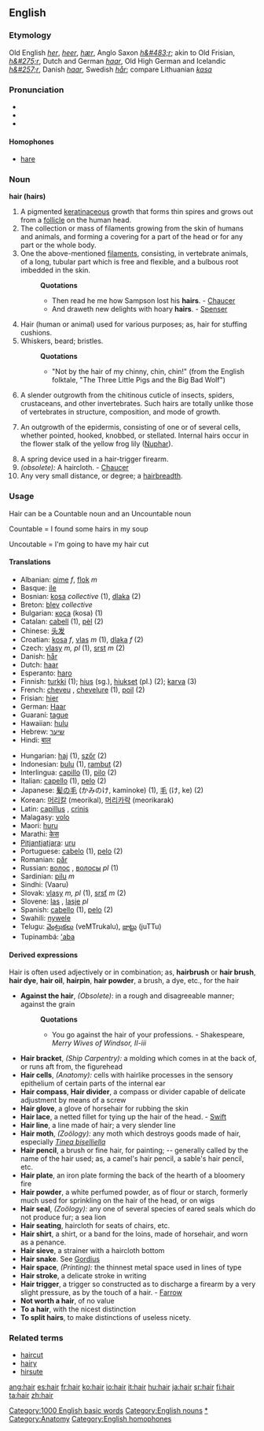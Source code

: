 {{see|haïr}}
{{wikipedia}}
==English==
{{rank|send|peace|glad|570|hair|ran|important|mine}}

===Etymology===
Old English ''[[her]]'', ''[[heer]]'', ''[[hær]]'', Anglo Saxon ''[[h&#483;r]]''; akin to Old Frisian, ''[[h&#275;r]]'', Dutch and German ''[[haar]]'', Old High German and Icelandic ''[[h&#257;r]]'', Danish ''[[haar]]'', Swedish ''[[hår]]''; compare Lithuanian ''[[kasa]]''

===Pronunciation===
*{{IPA|/heə/, /heɹ/}}
*{{SAMPA|/he@/}}
*{{AHD|/hâr/}}

====Homophones====
*[[hare]]

===Noun===
'''hair (hairs)'''

#A pigmented [[keratin]]aceous growth that forms thin spires and grows out from a [[follicle]] on the human head.
#The collection or mass of filaments growing from the skin of humans and animals, and forming a covering for a part of the head or for any part or the whole body.
#One the above-mentioned [[filaments]], consisting, in vertebrate animals, of a long, tubular part which is free and flexible, and a bulbous root imbedded in the skin.
#:'''Quotations'''
#:*Then read he me how Sampson lost his '''hairs'''. - [[Chaucer]]
#:*And draweth new delights with hoary '''hairs'''. - [[Spenser]]
#Hair (human or animal) used for various purposes; as, hair for stuffing cushions.
#Whiskers, beard; bristles.
#:'''Quotations'''
#:*"Not by the hair of my chinny, chin, chin!" (from the English folktale, "The Three Little Pigs and the Big Bad Wolf")
# {{zoology}} A slender outgrowth from the chitinous cuticle of insects, spiders, crustaceans, and other invertebrates. Such hairs are totally unlike those of vertebrates in structure, composition, and mode of growth.
# {{botany}} An outgrowth of the epidermis, consisting of one or of several cells, whether pointed, hooked, knobbed, or stellated. Internal hairs occur in the flower stalk of the yellow frog lily ([[Nuphar]]).
#A spring device used in a hair-trigger firearm.
# ''(obsolete):'' A haircloth. - [[Chaucer]]
#Any very small distance, or degree; a [[hairbreadth]].

===Usage===
Hair can be a Countable noun and an Uncountable noun

Countable = I found some hairs in my soup

Uncoutable = I'm going to have my hair cut


==== Translations ====
{{top}}
*Albanian: [[qime]] ''f'', [[flok]] ''m''
*Basque: [[ile]]
*Bosnian: [[kosa#Bosnian|kosa]] {{f}} ''collective'' (1),  [[dlaka#Bosnian|dlaka]] {{f}} {{s}} (2)
*Breton: [[blev]] ''collective''
*Bulgarian: [[коса]] (kosa) {{f}} (1)
*Catalan: [[cabell]] {{m}} (1), [[pèl]] {{m}} (2)
*Chinese: [[头发]]
*Croatian: [[kosa]] ''f'', [[vlas]] ''m'' (1), [[dlaka]] ''f'' (2)
*Czech: [[vlasy]] ''m, pl'' (1), [[srst]] ''m'' (2)
*Danish: [[hår]] {{n}}
*Dutch: [[haar]] {{n}}
*Esperanto: [[haro]]
*Finnish: [[turkki]] (1); [[hius]] (sg.), [[hiukset]] (pl.) (2); [[karva]] (3)
*French: [[cheveu]] {{m}}, [[chevelure]] {{f}} (1), [[poil]] {{m}} (2)
*Frisian: [[hier]]
*German: [[Haar]] {{n}}
*Guaraní: [[tague]]
*Hawaiian: [[hulu]]
*Hebrew: [[שיער]]
*Hindi: [[बाल]]
{{mid}}
*Hungarian: [[haj]] (1), [[szőr]] (2)
*Indonesian: [[bulu]] (1), [[rambut]] (2)
*Interlingua: [[capillo]] (1), [[pilo]] (2)
*Italian: [[capello]] {{m}} (1), [[pelo]] {{m}} (2)
*Japanese: [[髪の毛]] (かみのけ, kaminoke) (1), [[毛]] (け, ke) (2)
*Korean: [[머리칼]] (meorikal), [[머리카락]] (meorikarak)
*Latin: [[capillus]] {{m}}, [[crinis]]
*Malagasy: [[volo]]
*Maori: [[huru]]
*Marathi: [[केस]]
*[[Pitjantjatjara]]: [[uru]]
*Portuguese: [[cabelo]] {{m}} (1), [[pelo]] {{m}} (2)
*Romanian: [[păr]] {{m}}
*Russian: [[волос]] {{m}}, [[волосы]] ''pl'' (1)
*Sardinian: [[pilu]] ''m''
*Sindhi: {{SDchar|وارُ}} (Vaaru) {{m}}
*Slovak: [[vlasy]] ''m, pl'' (1), [[srsť]] ''m'' (2)
*Slovene: [[las]] {{m}}, [[lasje]] ''pl''
*Spanish: [[cabello]] {{m}} (1), [[pelo]] {{m}} (2)
*Swahili: [[nywele]]
*Telugu: [[వెంట్రుకలు]] (veMTrukalu), [[జుట్టు]] (juTTu) 
*Tupinambá: [['aba]]
{{bottom}}

====Derived expressions====
<!-- These should be seperated! -->
Hair is often used adjectively or in combination; as, '''hairbrush''' or '''hair brush''', '''hair dye''', '''hair oil''', '''hairpin''', '''hair powder''', a brush, a dye, etc., for the hair
*'''Against the hair''', ''(Obsolete)'': in a rough and disagreeable manner; against the grain
*:'''Quotations'''
*:*You go against the hair of your professions. - Shakespeare, ''Merry Wives of Windsor, II-iii''
*'''Hair bracket''', ''(Ship Carpentry):'' a molding which comes in at the back of, or runs aft from, the figurehead
*'''Hair cells''', ''(Anatomy):'' cells with hairlike processes in the sensory epithelium of certain parts of the internal ear
*'''Hair compass''', '''Hair divider''', a compass or divider capable of delicate adjustment by means of a screw
*'''Hair glove''', a glove of horsehair for rubbing the skin
*'''Hair lace''', a netted fillet for tying up the hair of the head. - [[Swift]]
*'''Hair line''', a line made of hair; a very slender line
*'''Hair moth''', ''(Zoölogy):'' any moth which destroys goods made of hair, especially ''[[Tinea biselliella]]''
*'''Hair pencil''', a brush or fine hair, for painting; -- generally called by the name of the hair used; as, a camel's hair pencil, a sable's hair pencil, etc.
*'''Hair plate''', an iron plate forming the back of the hearth of a bloomery fire
*'''Hair powder''', a white perfumed powder, as of flour or starch, formerly much used for sprinkling on the hair of the head, or on wigs
*'''Hair seal''', ''(Zoölogy):'' any one of several species of eared seals which do not produce fur; a sea lion
*'''Hair seating''', haircloth for seats of chairs, etc.
*'''Hair shirt''', a shirt, or a band for the loins, made of horsehair, and worn as a penance.
*'''Hair sieve''', a strainer with a haircloth bottom
*'''Hair snake'''. See [[Gordius]]
*'''Hair space''', ''(Printing):'' the thinnest metal space used in lines of type
*'''Hair stroke''', a delicate stroke in writing
*'''Hair trigger''', a trigger so constructed as to discharge a firearm by a very slight pressure, as by the touch of a hair. - [[Farrow]]
*'''Not worth a hair''', of no value
*'''To a hair''', with the nicest distinction
*'''To split hairs''', to make distinctions of useless nicety.

===Related terms===
*[[haircut]]
*[[hairy]]
*[[hirsute]]

[[Category:1000 English basic words]]
[[Category:English nouns]]
[[Category:Hair|*]]
[[Category:Anatomy]]
[[Category:English homophones]]

[[ang:hair]]
[[es:hair]]
[[fr:hair]]
[[ko:hair]]
[[io:hair]]
[[it:hair]]
[[hu:hair]]
[[ja:hair]]
[[sr:hair]]
[[fi:hair]]
[[ta:hair]]
[[zh:hair]]